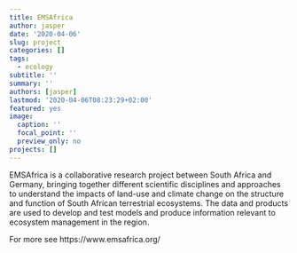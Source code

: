 ```yaml
---
title: EMSAfrica
author: jasper
date: '2020-04-06'
slug: project
categories: []
tags:
  - ecology
subtitle: ''
summary: ''
authors: [jasper]
lastmod: '2020-04-06T08:23:29+02:00'
featured: yes
image:
  caption: ''
  focal_point: ''
  preview_only: no
projects: []
---
```


EMSAfrica is a collaborative research project between South Africa and Germany, bringing together different scientific disciplines and approaches to understand the impacts of land-use and climate change on the structure and function of South African terrestrial ecosystems. The data and products are used to develop and test models and produce information relevant to ecosystem management in the region.

For more see https://www.emsafrica.org/
